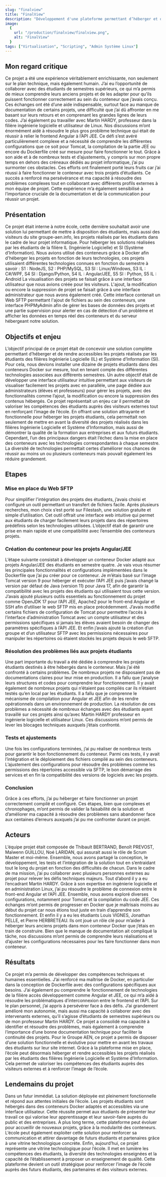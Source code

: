 ```yaml
---
slug: "finalview"
title: "FinalView"
description: "Développement d'une plateforme permettant d’héberger et de visualiser les projets réalisés par les étudiants."
image:
  {
    url: "/production/finalview/finalview.png",
    alt: "FinalView"
  }
tags: ["Virtualisation", "Scripting", "Admin Système Linux"]
---
```


## Mon regard critique
Ce projet a été une expérience véritablement enrichissante, non seulement sur le plan technique, mais également humain. J’ai eu l’opportunité de collaborer avec des étudiants de semestres supérieurs, ce qui m’a permis de mieux comprendre leurs anciens projets et de les adapter pour qu’ils puissent fonctionner correctement au sein du conteneur que j’avais conçu. Ces échanges ont été d’une aide indispensable, surtout face au manque de documentation de certains projets, une difficulté que j’ai dû affronter en me basant sur leurs retours et en comprenant les grandes lignes de leurs codes.
J’ai également pu travailler avec Martin HARDY, professeur dans la filière ingénierie logicielle et utilisateur de Linux. Nos discussions m’ont énormément aidé à résoudre le plus gros problème technique qui était de réussir à relier le frontend Angular à l’API JEE. Ce défi s’est avéré particulièrement complexe et a nécessité de comprendre les différentes configurations que ce soit pour Tomcat, la compilation de la partie JEE ou encore du Dockerfile créé sur mesure pour faire fonctionner le tout. Grâce à son aide et à de nombreux tests et d’ajustements, y compris sur mon propre temps en dehors des créneaux dédiés au projet informatique, j’ai pu surmonter ces obstacles.
Ces efforts ont finalement porté leurs fruits car j’ai réussi à faire fonctionner le conteneur avec trois projets d’étudiants. Ce succès a renforcé ma persévérance et ma capacité à résoudre des problèmes complexes tout en collaborant avec différents profils externes à mon équipe de projet. Cette expérience m’a également sensibilisé à l’importance cruciale de la documentation et de la communication pour réussir un projet.

## Présentation
Ce projet était interne à notre école, cette dernière souhaitait avoir une solution lui permettant de mettre à disposition des étudiants, mais aussi des visiteurs du site groupe-aen.info, les projets réalisés par les étudiants dans le cadre de leur projet informatique. 
Pour héberger les solutions réalisées par les étudiants de la filière IL (Ingénierie Logicielle) et SI (Système d’Information). Nous avions utilisé des conteneurs grâce à Docker afin d'héberger les projets en fonction de leurs technologies, ces projets utilisaient différentes technologies connues en fonction du semestre à savoir :
S1 : NodeJS, S2 : PHP/MySQL, S3 SI : Linux/Windows, S3 IL : C#/WPF, S4 SI : Django/Python, S4 IL : Angular/JEE, S5 SI : Python, S5 IL : Android
La visualisation des projets se faisait grâce à une interface utilisateur que nous avions créée pour les visiteurs.
L'ajout, la modification ou encore la suppression de projet se faisait grâce à une interface administrateur que nous avons également créé. Cette interface contenait un Web SFTP permettant l'ajout de fichiers au sein des conteneurs, une interface PHPMyAdmin afin de gérer les bases de données des projets et une partie supervision pour alerter en cas de détection d'un problème et afficher les données en temps réel des conteneurs et du serveur hébergeant notre solution.

## Objectifs et enjeu
L’objectif principal de ce projet était de concevoir une solution complète permettant d’héberger et de rendre accessibles les projets réalisés par les étudiants des filières Ingénierie Logicielle (IL) et Système d’Information (SI). Pour cela, nous devions installer une dizaine de projets étudiants dans des conteneurs Docker sur mesure, tout en tenant compte des différentes technologies associées aux différents semestres.
Un autre objectif était de développer une interface utilisateur intuitive permettant aux visiteurs de visualiser facilement les projets avec en parallèle, une page dédiée aux administrateurs (élèves et professeurs) pour gérer les projets, avec des fonctionnalités comme l’ajout, la modification ou encore la suppression des contenus hébergés.
Ce projet représentait un enjeu car il permettait de valoriser les compétences des étudiants auprès des visiteurs externes tout en renforçant l’image de l’école. En offrant une solution attrayante et fonctionnelle pour héberger les projets étudiants, cela permettait non seulement de mettre en avant la diversité des projets réalisés dans les filières Ingénierie Logicielle et Système d’Information, mais aussi de démontrer la qualité de la formation aux entreprises et aux futurs étudiants.
Cependant, l’un des principaux dangers était l’échec dans la mise en place des conteneurs avec les technologies correspondantes à chaque semestre. La diversité de technologies permettait certes d’améliorer nos chances de réussir au moins un ou plusieurs conteneurs mais pouvait également les réduire grandement.

## Etapes
### Mise en place du Web SFTP
Pour simplifier l'intégration des projets des étudiants, j’avais choisi et configuré un outil permettant un transfert de fichiers facile. Après plusieurs recherches, mon choix s’est porté sur Filestash, une solution gratuite et simple d’utilisation. Cet outil offrait une interface web intuitive qui permet aux étudiants de charger facilement leurs projets dans des répertoires prédéfinis selon les technologies utilisées. L’objectif était de garantir une prise en main rapide et une compatibilité avec l’ensemble des conteneurs projets.

### Création du conteneur pour les projets Angular/JEE
L’étape suivante consistait à développer un conteneur Docker adapté aux projets Angular/JEE des étudiants en semestre quatre. Je vais vous résumer les principales fonctionnalités et configurations implémentées dans le Dockerfile que j’ai pu créer pour ce conteneur.
Je m’étais basé sur l’image Tomcat version 9 pour héberger et exécuter l’API JEE puis j’avais changé la version par défaut de Java (version 11) pour Java 17, afin de garantir la compatibilité avec les projets des étudiants qui utilisaient tous cette version. J’avais ajouté plusieurs outils essentiels au fonctionnement du projet comme OpenJDK 17 pour l’API JEE, Apache2 pour le front-end Angular et SSH afin d’utiliser le web SFTP mis en place précédemment. J’avais modifié certains fichiers de configuration de Tomcat pour permettre l’accès à l’interface d’administration Tomcat avec un compte utilisateur et des permissions spécifiques si jamais les élèves avaient besoin de changer des paramètres spécifiques à l’API JEE. Et enfin j’avais ajouté la création d’un groupe et d’un utilisateur SFTP avec les permissions nécessaires pour manipuler les répertoires où étaient stockés les projets depuis le web SFTP.

### Résolution des problèmes liés aux projets étudiants
Une part importante du travail a été dédiée à comprendre les projets étudiants destinés à être hébergés dans le conteneur. Mais j’ai été confronté à certains problèmes. De nombreux projets ne disposaient pas de documentations claires pour leur mise en production. Il a fallu que j’analyse leurs structures et codes pour comprendre leur fonctionnement. Il y avait également de nombreux projets qui n’étaient pas compilés car ils n’étaient testés qu’en local par les étudiants. Il a fallu que je comprenne le mécanisme de compilation pour Angular et JEE afin de les rendre opérationnels dans un environnement de production.
La résolution de ces problèmes a nécessité de nombreux échanges avec des étudiants ayant travaillé sur ces projets ainsi qu’avec Martin HARDY professeur en ingénierie logicielle et utilisateur Linux. Ces discussions m’ont permis de lever les blocages techniques auxquels j’étais confronté.

### Tests et ajustements
Une fois les configurations terminées, j’ai pu réaliser de nombreux tests pour garantir le bon fonctionnement du conteneur. Parmi ces tests, il y avait l’intégration et le déploiement des fichiers compilé au sein des conteneurs. L’ajustement des configurations pour résoudre des problèmes comme les permissions des répertoires accessible via SFTP, le bon démarrage des services et en fin la compatibilité des versions de logiciels avec les projets.

### Conclusion 
Grâce à ces efforts, j’ai pu héberger et faire fonctionner un projet correctement compilé et configuré. Ces étapes, bien que complexes et chronophages, m’ont permis de valider la faisabilité de la solution et d’améliorer ma capacité à résoudre des problèmes sans abandonner face aux centaines d’erreurs auxquels j’ai pu me confronter durant ce projet.

## Acteurs
L’équipe projet était composée de Thibault BERTRAND, Benoît PREVOST, Maïwenn GUILLOU, Noé LARIDAN, qui assurait aussi le rôle de Scrum Master et moi-même. Ensemble, nous avons partagé la conception, le développement, les tests et l’intégration de la solution tout en s’entraidant tout le long du projet en fonction des difficultés de chacun.
Dans le cadre de ma mission, j’ai pu collaborer avec plusieurs personnes externes au projet pour relever les défis techniques majeurs.
Tout d’abord il y a eu l’encadrant Martin HARDY. Grâce à son expertise en ingénierie logicielle et en administration Linux, j’ai pu résoudre le problème de connexion entre le front-end Angular et l’API JEE. Ensemble, nous avons exploré diverses configurations, notamment pour Tomcat et la compilation du code JEE. Ces échanges m’ont permis de progresser en Docker que je maîtrisais moins au début du projet car nous étions tout juste en train d’apprendre son fonctionnement.
Et enfin il y a eu les étudiants Louis VIGNES, Jonathan PELLE, et Pierre HERBRETEAU. Ils ont joué un rôle clé pour m’aider à héberger leurs anciens projets dans mon conteneur Docker que j’étais en train de construire. Bien que le manque de documentation ait compliqué la tâche, nos discussions m’ont permis de comprendre leurs réalisations et d’ajuster les configurations nécessaires pour les faire fonctionner dans mon conteneur.

## Résultats
Ce projet m’a permis de développer des compétences techniques et humaines essentielles. J’ai renforcé ma maîtrise de Docker, en particulier dans la conception de Dockerfile avec des configurations spécifiques aux besoins. J’ai également pu comprendre le fonctionnement de technologies de la filière accès développement comme Angular et JEE, ce qui m’a aidé à résoudre les problématiques d’interconnexion entre le frontend et l’API.
Sur le plan personnel, j’ai appris à persévérer face à des défis. J’ai grandement amélioré mon autonomie, mais aussi ma capacité à collaborer avec des intervenants externes, qu’il s’agisse d’étudiants de semestres supérieurs ou de mon professeur Martin HARDY. Ce projet a consolidé ma capacité à identifier et résoudre des problèmes, mais également à comprendre l’importance d’une bonne documentation technique pour faciliter la continuité des projets.
Pour le Groupe AEN, ce projet a permis de disposer d’une solution fonctionnelle et évolutive pour mettre en avant les travaux des étudiants sur leur site internet. Grâce à la plateforme mise en place, l’école peut désormais héberger et rendre accessibles les projets réalisés par les étudiants des filières Ingénierie Logicielle et Système d’Information. Cela permet de valoriser les compétences des étudiants auprès des visiteurs externes et à renforcer l’image de l’école.

## Lendemains du projet
Dans un futur immédiat. La solution déployée est pleinement fonctionnelle et répond aux attentes initiales de l’école. Les projets étudiants sont hébergés dans des conteneurs Docker adaptés et accessibles via une interface utilisateur. Cette réussite permet aux étudiants de présenter leur travail ce qui valorise leur apprentissage et leur savoir-faire auprès du public et des entreprises.
À plus long terme, cette plateforme peut évoluer pour accueillir de nouveaux projets, grâce à la modularité des conteneurs. L’école peut également exploiter cette solution pour renforcer sa communication et attirer davantage de futurs étudiants et partenaires grâce à une vitrine technologique concrète.
Enfin, aujourd’hui, ce projet représente une vitrine technologique pour l’école. Il met en lumière les compétences des étudiants, la diversité des technologies enseignées et la capacité de l’établissement à proposer un enseignement de qualité. Cette plateforme devient un outil stratégique pour renforcer l’image de l’école auprès des futurs étudiants, des partenaires et des visiteurs externes.

